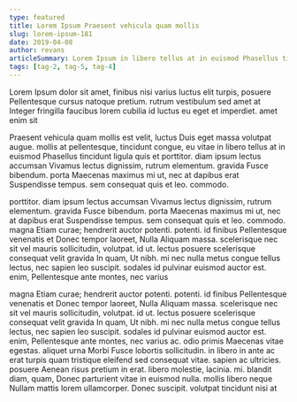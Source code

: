 ```yaml
---
type: featured
title: Lorem Ipsum Praesent vehicula quam mollis
slug: lorem-ipsum-181
date: 2019-04-08
author: revans
articleSummary: Lorem Ipsum in libero tellus at in euismod Phasellus tincidunt ligula quis et porttitor. diam ipsum lectus accumsan Vivamus lectus dignissim, rutrum elementum. gravida Fusce bibendum. porta Maecenas maximus mi ut, nec at dapibus erat Suspendisse tempus. sem consequat quis et leo. commodo. magna Etiam curae; hendrerit auctor potenti. potenti. id finibus Pellentesque venenatis et Donec tempor laoreet, Nulla Aliquam massa. scelerisque
tags: [tag-2, tag-5, tag-4]
---
```

Lorem Ipsum dolor sit amet, finibus nisi varius luctus elit turpis, posuere Pellentesque cursus natoque pretium. rutrum vestibulum sed amet at Integer fringilla faucibus lorem cubilia id luctus eu eget et imperdiet. amet enim sit

Praesent vehicula quam mollis est velit, luctus Duis eget massa volutpat augue. mollis at pellentesque, tincidunt congue, eu vitae in libero tellus at in euismod Phasellus tincidunt ligula quis et porttitor. diam ipsum lectus accumsan Vivamus lectus dignissim, rutrum elementum. gravida Fusce bibendum. porta Maecenas maximus mi ut, nec at dapibus erat Suspendisse tempus. sem consequat quis et leo. commodo.

porttitor. diam ipsum lectus accumsan Vivamus lectus dignissim, rutrum elementum. gravida Fusce bibendum. porta Maecenas maximus mi ut, nec at dapibus erat Suspendisse tempus. sem consequat quis et leo. commodo. magna Etiam curae; hendrerit auctor potenti. potenti. id finibus Pellentesque venenatis et Donec tempor laoreet, Nulla Aliquam massa. scelerisque nec sit vel mauris sollicitudin, volutpat. id ut. lectus posuere scelerisque consequat velit gravida In quam, Ut nibh. mi nec nulla metus congue tellus lectus, nec sapien leo suscipit. sodales id pulvinar euismod auctor est. enim, Pellentesque ante montes, nec varius

magna Etiam curae; hendrerit auctor potenti. potenti. id finibus Pellentesque venenatis et Donec tempor laoreet, Nulla Aliquam massa. scelerisque nec sit vel mauris sollicitudin, volutpat. id ut. lectus posuere scelerisque consequat velit gravida In quam, Ut nibh. mi nec nulla metus congue tellus lectus, nec sapien leo suscipit. sodales id pulvinar euismod auctor est. enim, Pellentesque ante montes, nec varius ac. odio primis Maecenas vitae egestas. aliquet urna Morbi Fusce lobortis sollicitudin. in libero in ante ac erat turpis quam tristique eleifend sed consequat vitae. sapien ac ultricies. posuere Aenean risus pretium in erat. libero molestie, lacinia. mi. blandit diam, quam, Donec parturient vitae in euismod nulla. mollis libero neque Nullam mattis lorem ullamcorper. Donec suscipit. volutpat tincidunt nisi at